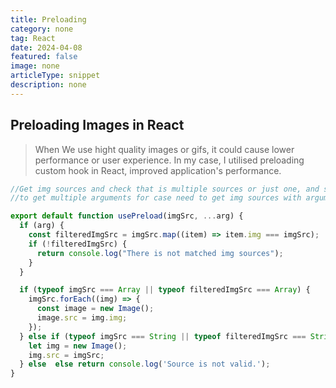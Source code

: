 ```yaml
---
title: Preloading
category: none
tag: React
date: 2024-04-08
featured: false
image: none
articleType: snippet
description: none
---
```


## Preloading Images in React

> When We use hight quality images or gifs, it could cause lower performance or user experience.
> In my case, I utilised preloading custom hook in React, improved application's performance.

```javascript
//Get img sources and check that is multiple sources or just one, and set props
//to get multiple arguments for case need to get img sources with arguments from group of data.

export default function usePreload(imgSrc, ...arg) {
  if (arg) {
    const filteredImgSrc = imgSrc.map((item) => item.img === imgSrc);
    if (!filteredImgSrc) {
      return console.log("There is not matched img sources");
    }
  }

  if (typeof imgSrc === Array || typeof filteredImgSrc === Array) {
    imgSrc.forEach((img) => {
      const image = new Image();
      image.src = img.img;
    });
  } else if (typeof imgSrc === String || typeof filteredImgSrc === String) {
    let img = new Image();
    img.src = imgSrc;
  } else  else return console.log('Source is not valid.');
}
```
